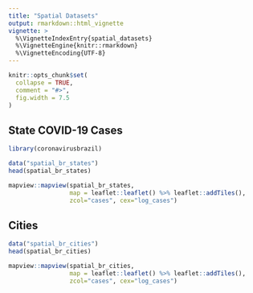 ```yaml
---
title: "Spatial Datasets"
output: rmarkdown::html_vignette
vignette: >
  %\VignetteIndexEntry{spatial_datasets}
  %\VignetteEngine{knitr::rmarkdown}
  %\VignetteEncoding{UTF-8}
---
```


```r
knitr::opts_chunk$set(
  collapse = TRUE,
  comment = "#>",
  fig.width = 7.5
)
```

## State COVID-19 Cases

```r
library(coronavirusbrazil)

data("spatial_br_states")
head(spatial_br_states)
```

```r
mapview::mapview(spatial_br_states, 
                 map = leaflet::leaflet() %>% leaflet::addTiles(),
                 zcol="cases", cex="log_cases")
```

## Cities

```r
data("spatial_br_cities")
head(spatial_br_cities)
```

```r
mapview::mapview(spatial_br_cities, 
                 map = leaflet::leaflet() %>% leaflet::addTiles(),
                 zcol="cases", cex="log_cases")
```


